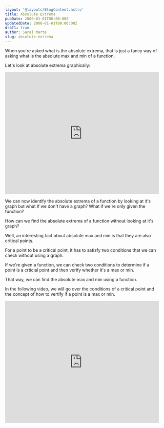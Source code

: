 ```yaml
---
layout: '@layouts/BlogContent.astro'
title: Absolute Extrema
pubDate: 2000-01-01T00:00:00Z 
updatedDate: 2000-01-01T00:00:00Z
draft: true 
author: Sarai Marte
slug: absolute-extrema
---
```


When you're asked what is the absolute extrema, that is just a fancy way of asking what is the absolute max and min of a function.  

Let's look at absolute extrema graphically: 

<iframe width="100%" height="400" src="https://www.youtube.com/embed/9a3UPEIs8CI?si=4aTFxCFUr9iYkAv-" title="YouTube video player" frameborder="0" allow="accelerometer; autoplay; clipboard-write; encrypted-media; gyroscope; picture-in-picture; web-share" referrerpolicy="strict-origin-when-cross-origin" allowfullscreen></iframe>

We can now identify the absolute extrema of a function by looking at it's graph but what if we don't have a graph? What if we're only given the function? 

How can we find the absolute extrema of a function without looking at it's graph? 
 
Well, an interesting fact about absolute max and min is that they are also critical points. 

For a point to be a critical point, it has to satisfy two conditions that we can check without using a graph.
 
If we're given a function, we can check two conditions to determine if a point is a crticial point and then verify whether it's a max or min. 

That way, we can find the absolute max and min using a function.  

In the following video, we will go over the conditions of a critical point and the concept of how to vertify if a point is a max or min. 

<iframe width="100%" height="400" src="https://www.youtube.com/embed/4_Y8BrMiPLE?si=NAJKAwYQINKd6ogq" title="YouTube video player" frameborder="0" allow="accelerometer; autoplay; clipboard-write; encrypted-media; gyroscope; picture-in-picture; web-share" referrerpolicy="strict-origin-when-cross-origin" allowfullscreen></iframe>

 
